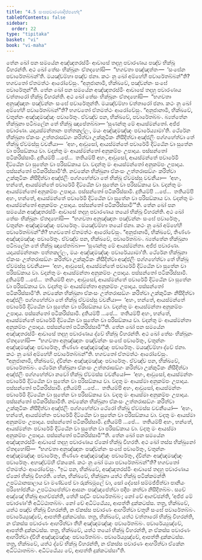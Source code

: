 ```yaml
---
title: "4.5 සංඝපවාරණාදිප්පභේද"
tableOfContents: false
sidebar:
  order: 22
type: "tipitaka"
basket: "vi"
book: "vi-maha"
---
```



<DynamicBreadcrumb />

<Division number="215" book="vi-maha">

<Paragraph number="973" book="vi-maha">
තේන ඛෝ පන සමයේන අඤ්ඤතරස්මිං ආවාසේ තදහු පවාරණාය පඤ්ච භික්ඛූ විහරන්ති. අථ ඛෝ තේසං භික්ඛූනං ඒතදහෝසි—  “භගවතා පඤ්ඤත්තං—  ‘සංඝේන පවාරේතබ්බන්’ති. මයඤ්චම්හා පඤ්ච ජනා. කථං නු ඛෝ අම්හේහි පවාරේතබ්බන්”ති? භගවතෝ ඒතමත්ථං ආරෝචේසුං. “අනුජානාමි, භික්ඛවේ, පඤ්චන්නං සංඝේ පවාරේතුන්”ති.
</Paragraph>

</Division>
<Division number="216" book="vi-maha">

<Paragraph number="974" book="vi-maha">
තේන ඛෝ පන සමයේන අඤ්ඤතරස්මිං ආවාසේ තදහු පවාරණාය චත්තාරෝ භික්ඛූ විහරන්ති. අථ ඛෝ තේසං භික්ඛූනං ඒතදහෝසි—  “භගවතා අනුඤ්ඤාතං පඤ්චන්නං සංඝේ පවාරේතුන්ති. මයඤ්චම්හා චත්තාරෝ ජනා. කථං නු ඛෝ අම්හේහි පවාරේතබ්බන්”ති? භගවතෝ ඒතමත්ථං ආරෝචේසුං. “අනුජානාමි, භික්ඛවේ, චතුන්නං අඤ්ඤමඤ්ඤං පවාරේතුං. ඒවඤ්ච පන, භික්ඛවේ, පවාරේතබ්බං. බ්‍යත්තේන භික්ඛුනා පටිබලේන තේ භික්ඛූ ඤාපේතබ්බා—
</Paragraph>

<Paragraph number="975" book="vi-maha">
‘සුණන්තු මේ ආයස්මන්තෝ. අජ්ජ පවාරණා. යදායස්මන්තානං පත්තකල්ලං, මයං අඤ්ඤමඤ්ඤං පවාරේය්‍යාමා’ති.
</Paragraph>

<Paragraph number="976" book="vi-maha">
ථේරේන භික්ඛුනා ඒකංසං උත්තරාසඞ්ගං කරිත්වා උක්කුටිකං නිසීදිත්වා අඤ්ජලිං පග්ගහේත්වා තේ භික්ඛූ ඒවමස්සු වචනීයා—  ‘අහං, ආවුසෝ, ආයස්මන්තේ පවාරේමි දිට්ඨේන වා සුතේන වා පරිසඞ්කාය වා. වදන්තු මං ආයස්මන්තෝ අනුකම්පං උපාදාය. පස්සන්තෝ පටිකරිස්සාමි. දුතියම්පි …පේ…  තතියම්පි අහං, ආවුසෝ, ආයස්මන්තේ පවාරේමි දිට්ඨේන වා සුතේන වා පරිසඞ්කාය වා. වදන්තු මං ආයස්මන්තෝ අනුකම්පං උපාදාය. පස්සන්තෝ පටිකරිස්සාමී’ති.
</Paragraph>

<Paragraph number="977" book="vi-maha">
නවකේන භික්ඛුනා ඒකංසං උත්තරාසඞ්ගං කරිත්වා උක්කුටිකං නිසීදිත්වා අඤ්ජලිං පග්ගහේත්වා තේ භික්ඛූ ඒවමස්සු වචනීයා—  ‘අහං, භන්තේ, ආයස්මන්තේ පවාරේමි දිට්ඨේන වා සුතේන වා පරිසඞ්කාය වා. වදන්තු මං ආයස්මන්තෝ අනුකම්පං උපාදාය. පස්සන්තෝ පටිකරිස්සාමි. දුතියම්පි …පේ…  තතියම්පි අහං, භන්තේ, ආයස්මන්තේ පවාරේමි දිට්ඨේන වා සුතේන වා පරිසඞ්කාය වා. වදන්තු මං ආයස්මන්තෝ අනුකම්පං උපාදාය. පස්සන්තෝ පටිකරිස්සාමී’”ති.
</Paragraph>

<Paragraph number="978" book="vi-maha">
තේන ඛෝ පන සමයේන අඤ්ඤතරස්මිං ආවාසේ තදහු පවාරණාය තයෝ භික්ඛූ විහරන්ති. අථ ඛෝ තේසං භික්ඛූනං ඒතදහෝසි—  “භගවතා අනුඤ්ඤාතං පඤ්චන්නං සංඝේ පවාරේතුං, චතුන්නං අඤ්ඤමඤ්ඤං පවාරේතුං. මයඤ්චම්හා තයෝ ජනා. කථං නු ඛෝ අම්හේහි පවාරේතබ්බන්”ති? භගවතෝ ඒතමත්ථං ආරෝචේසුං. “අනුජානාමි, භික්ඛවේ, තිණ්ණං අඤ්ඤමඤ්ඤං පවාරේතුං. ඒවඤ්ච පන, භික්ඛවේ, පවාරේතබ්බං. බ්‍යත්තේන භික්ඛුනා පටිබලේන තේ භික්ඛූ ඤාපේතබ්බා—
</Paragraph>

<Paragraph number="979" book="vi-maha">
‘සුණන්තු මේ ආයස්මන්තා. අජ්ජ පවාරණා. යදායස්මන්තානං පත්තකල්ලං, මයං අඤ්ඤමඤ්ඤං පවාරේය්‍යාමා’ති.
</Paragraph>

<Paragraph number="980" book="vi-maha">
ථේරේන භික්ඛුනා ඒකංසං උත්තරාසඞ්ගං කරිත්වා උක්කුටිකං නිසීදිත්වා අඤ්ජලිං පග්ගහේත්වා තේ භික්ඛූ ඒවමස්සු වචනීයා—  ‘අහං, ආවුසෝ, ආයස්මන්තේ පවාරේමි දිට්ඨේන වා සුතේන වා පරිසඞ්කාය වා. වදන්තු මං ආයස්මන්තා අනුකම්පං උපාදාය. පස්සන්තෝ පටිකරිස්සාමි. දුතියම්පි …පේ…  තතියම්පි අහං, ආවුසෝ, ආයස්මන්තේ පවාරේමි දිට්ඨේන වා සුතේන වා පරිසඞ්කාය වා. වදන්තු මං ආයස්මන්තා අනුකම්පං උපාදාය. පස්සන්තෝ පටිකරිස්සාමී’ති.
</Paragraph>

<Paragraph number="981" book="vi-maha">
නවකේන භික්ඛුනා ඒකංසං උත්තරාසඞ්ගං කරිත්වා උක්කුටිකං නිසීදිත්වා අඤ්ජලිං පග්ගහේත්වා තේ භික්ඛූ ඒවමස්සු වචනීයා—  ‘අහං, භන්තේ, ආයස්මන්තේ පවාරේමි දිට්ඨේන වා සුතේන වා පරිසඞ්කාය වා. වදන්තු මං ආයස්මන්තා අනුකම්පං උපාදාය. පස්සන්තෝ පටිකරිස්සාමි. දුතියම්පි …පේ…  තතියම්පි අහං, භන්තේ, ආයස්මන්තේ පවාරේමි දිට්ඨේන වා සුතේන වා පරිසඞ්කාය වා. වදන්තු මං ආයස්මන්තා අනුකම්පං උපාදාය. පස්සන්තෝ පටිකරිස්සාමී’”ති.
</Paragraph>

</Division>
<Division number="217" book="vi-maha">

<Paragraph number="982" book="vi-maha">
තේන ඛෝ පන සමයේන අඤ්ඤතරස්මිං ආවාසේ තදහු පවාරණාය ද්වේ භික්ඛූ විහරන්ති. අථ ඛෝ තේසං භික්ඛූනං ඒතදහෝසි—  “භගවතා අනුඤ්ඤාතං පඤ්චන්නං සංඝේ පවාරේතුං, චතුන්නං අඤ්ඤමඤ්ඤං පවාරේතුං, තිණ්ණං අඤ්ඤමඤ්ඤං පවාරේතුං. මයඤ්චම්හා ද්වේ ජනා. කථං නු ඛෝ අම්හේහි පවාරේතබ්බන්”ති. භගවතෝ ඒතමත්ථං ආරෝචේසුං. “අනුජානාමි, භික්ඛවේ, ද්වින්නං අඤ්ඤමඤ්ඤං පවාරේතුං. ඒවඤ්ච පන, භික්ඛවේ, පවාරේතබ්බං. ථේරේන භික්ඛුනා ඒකංසං උත්තරාසඞ්ගං කරිත්වා උක්කුටිකං නිසීදිත්වා අඤ්ජලිං පග්ගහේත්වා නවෝ භික්ඛු ඒවමස්ස වචනීයෝ—  ‘අහං, ආවුසෝ, ආයස්මන්තං පවාරේමි දිට්ඨේන වා සුතේන වා පරිසඞ්කාය වා. වදතු මං ආයස්මා අනුකම්පං උපාදාය. පස්සන්තෝ පටිකරිස්සාමි. දුතියම්පි …පේ…  තතියම්පි අහං, ආවුසෝ, ආයස්මන්තං පවාරේමි දිට්ඨේන වා සුතේන වා පරිසඞ්කාය වා. වදතු මං ආයස්මා අනුකම්පං උපාදාය. පස්සන්තෝ පටිකරිස්සාමීති.
</Paragraph>

<Paragraph number="983" book="vi-maha">
නවකේන භික්ඛුනා ඒකංසං උත්තරාසඞ්ගං කරිත්වා උක්කුටිකං නිසීදිත්වා අඤ්ජලිං පග්ගහේත්වා ථේරෝ භික්ඛු ඒවමස්ස වචනීයෝ—  ‘අහං, භන්තේ, ආයස්මන්තං පවාරේමි දිට්ඨේන වා සුතේන වා පරිසඞ්කාය වා. වදතු මං ආයස්මා අනුකම්පං උපාදාය. පස්සන්තෝ පටිකරිස්සාමි. දුතියම්පි …පේ…  තතියම්පි අහං, භන්තේ, ආයස්මන්තං පවාරේමි දිට්ඨේන වා සුතේන වා පරිසඞ්කාය වා. වදතු මං ආයස්මා අනුකම්පං උපාදාය. පස්සන්තෝ පටිකරිස්සාමී’”ති.
</Paragraph>

</Division>
<Division number="218" book="vi-maha">

<Paragraph number="984" book="vi-maha">
තේන ඛෝ පන සමයේන අඤ්ඤතරස්මිං ආවාසේ තදහු පවාරණාය ඒකෝ භික්ඛු විහරති. අථ ඛෝ තස්ස භික්ඛුනෝ ඒතදහෝසි—  “භගවතා අනුඤ්ඤාතං පඤ්චන්නං සංඝේ පවාරේතුං, චතුන්නං අඤ්ඤමඤ්ඤං පවාරේතුං, තිණ්ණං අඤ්ඤමඤ්ඤං පවාරේතුං, ද්වින්නං අඤ්ඤමඤ්ඤං පවාරේතුං. අහඤ්චම්හි ඒකකෝ. කථං නු ඛෝ මයා පවාරේතබ්බන්”ති? භගවතෝ ඒතමත්ථං ආරෝචේසුං.
</Paragraph>

<Paragraph number="985" book="vi-maha">
“ඉධ පන, භික්ඛවේ, අඤ්ඤතරස්මිං ආවාසේ තදහු පවාරණාය ඒකෝ භික්ඛු විහරති. තේන, භික්ඛවේ, භික්ඛුනා යත්ථ භික්ඛූ පටික්කමන්ති උපට්ඨානසාලාය වා මණ්ඩපේ වා රුක්ඛමූලේ වා, සෝ දේසෝ සම්මජ්ජිත්වා පානීයං පරිභෝජනීයං උපට්ඨාපේත්වා ආසනං පඤ්ඤපේත්වා පදීපං කත්වා නිසීදිතබ්බං. සචේ අඤ්ඤේ භික්ඛූ ආගච්ඡන්ති, තේහි සද්ධිං පවාරේතබ්බං; නෝ චේ ආගච්ඡන්ති, ‘අජ්ජ මේ පවාරණා’ති අධිට්ඨාතබ්බං. නෝ චේ අධිට්ඨේය්‍ය, ආපත්ති දුක්කටස්ස.
</Paragraph>

<Paragraph number="986" book="vi-maha">
තත්‍ර, භික්ඛවේ, යත්ථ පඤ්ච භික්ඛූ විහරන්ති, න ඒකස්ස පවාරණං ආහරිත්වා චතූහි සංඝේ පවාරේතබ්බං. පවාරේය්‍යුඤ්චේ, ආපත්ති දුක්කටස්ස. තත්‍ර, භික්ඛවේ, යත්ථ චත්තාරෝ භික්ඛූ විහරන්ති, න ඒකස්ස පවාරණං ආහරිත්වා තීහි අඤ්ඤමඤ්ඤං පවාරේතබ්බං. පවාරේය්‍යුඤ්චේ, ආපත්ති දුක්කටස්ස. තත්‍ර, භික්ඛවේ, යත්ථ තයෝ භික්ඛූ විහරන්ති, න ඒකස්ස පවාරණං ආහරිත්වා ද්වීහි අඤ්ඤමඤ්ඤං පවාරේතබ්බං. පවාරේය්‍යුඤ්චේ, ආපත්ති දුක්කටස්ස. තත්‍ර, භික්ඛවේ, යත්ථ ද්වේ භික්ඛූ විහරන්ති, න ඒකස්ස පවාරණං ආහරිත්වා ඒකේන අධිට්ඨාතබ්බං. අධිට්ඨේය්‍ය චේ, ආපත්ති දුක්කටස්සා”ති.
</Paragraph>
</Division>